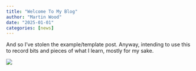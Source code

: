 ```yaml
---
title: "Welcome To My Blog"
author: "Martin Wood"
date: "2025-01-01"
categories: [news]
---
```


And so I've stolen the example/template post.  Anyway, intending to use this to record bits and pieces of what I learn, mostly for my sake.

![](thumbnail.jpg)
